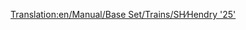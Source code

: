 [[Translation:en/Manual/Base Set/Trains/SH∕Hendry '25']]
{{hu/Manual/Base Set/Trains/Navbox Mozdonyok}}
{{hu/Manual/Base Set/Trains/Vonatok|
|Name=SH/Hendry "25"
|Image=[[File:en/Manual/Base Set/Trains/Shhendry25.png]]
|Cost=£17,578 ($35.156)
|Speed=128 km/h (80 mph)
|Weight=72 t
|Power=1,250 LE (932 kW)
|Annual=£1,447 ($2.894)
|Designed=1962
|Lifespan=18
|Capacity=N/A|Leírás=Ez az első nehéz teherrakomány vontatására alkalmas dízelmozdony. Gyengébb, mint az [[hu/Manual/Base Set/Trains/UU '37'|UU "37"]], alig jobb, mint a [[hu/Manual/Base Set/Trains/Ginzu 'A4'|Ginzu "A4"]], az  [[hu/Manual/Base Set/Trains/SH '8P'|SH "8P"]]-hez képest pedig a szerepe alárendelt. Könnyű vagy középsúlyos rakományhoz használatos leginkább, az "igásló" szerepét tölti be, hasonlóan, mint a játék kezdetén a [[hu/Manual/Base Set/Trains/Chaney 'Jubilee'|Chaney "Jubilee"]].

|Valósság=''British Rail 25'' sorozat
}}